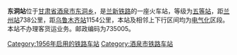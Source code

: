 {{Infobox China railway station 
 |车站名称=东洞站
 |车站位置=[[甘肃省|甘肃省]][[酒泉市|酒泉市]][[东洞乡|东洞乡]]
 |归属=[[兰州铁路局|兰州铁路局]] 
 |线路=[[兰新铁路|兰新铁路]] 
 |车站等级=[[五等站_(中国)|五等站]] 
}}
'''东洞站'''位于[[甘肃省|甘肃省]][[酒泉市|酒泉市]][[东洞乡|东洞乡]]，是[[兰新铁路|兰新铁路]]的一座火车站，等级为[[五等站_(中国)|五等站]]，距[[兰州站|兰州站]]738公里，距[[乌鲁木齐站|乌鲁木齐站]]1154公里，本站及相邻上下行区间均为[[电气化|电气化]]区段。本站不办理客货运业务。邮政编码为735005。

{{Start rail box|[[中国铁路|中国铁路]]}} 
{{s-inop|[[红山堡站|红山堡]]}} 
{{s-line|[[兰新铁路|兰新铁路]]}} 
{{s-inop|[[酒泉站|酒泉]]}} 
{{End box}} 
 
{{兰新铁路}} 
[[Category:1956年启用的铁路车站|Category:1956年启用的铁路车站]] 
[[Category:酒泉市铁路车站|Category:酒泉市铁路车站]]
